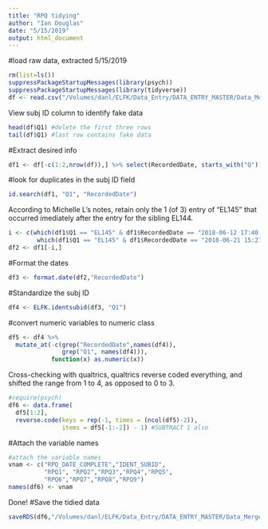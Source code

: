 ```yaml
---
title: "RPQ tidying"
author: "Ian Douglas"
date: "5/15/2019"
output: html_document
---
```

#load raw data, extracted 5/15/2019
```r
rm(list=ls())
suppressPackageStartupMessages(library(psych))
suppressPackageStartupMessages(library(tidyverse))
df <- read.csv("/Volumes/danl/ELFK/Data_Entry/DATA_ENTRY_MASTER/Data_Merge/01 Raw/QUALTRICS/PI/RPQ raw.csv", stringsAsFactors = FALSE)
```

View subj ID column to identify fake data
```r
head(df$Q1) #delete the first three rows
tail(df$Q1) #last row contains fake data
```
#Extract desired info
```r
df1 <- df[-c(1:2,nrow(df)),] %>% select(RecordedDate, starts_with("Q"))
```
#look for duplicates in the subj ID field
```r
id.search(df1, "Q1", "RecordedDate")
```
According to Michelle L's notes, retain only the 1 (of 3) entry of "EL145" that occurred imediately after the entry for the sibling EL144. 
```r
i <- c(which(df1$Q1 == "EL145" & df1$RecordedDate == "2018-06-12 17:40:26"),
        which(df1$Q1 == "EL145" & df1$RecordedDate == "2018-06-21 15:27:13"))
df2 <- df1[-i,]
```
#Format the dates
```r
df3 <- format.date(df2,"RecordedDate")
```
#Standardize the subj ID
```r
df4 <- ELFK.identsubid(df3, "Q1")
```
#convert numeric variables to numeric class
```r
df5 <- df4 %>% 
  mutate_at(-c(grep("RecordedDate",names(df4)),
               grep("Q1", names(df4))),
            function(x) as.numeric(x))
```
Cross-checking with qualtrics, qualtrics reverse coded everything, and shifted the range from 1 to 4, as opposed to 0 to 3.
```r
#require(psych)
df6 <- data.frame(
  df5[1:2],
  reverse.code(keys = rep(-1, times = (ncol(df5)-2)),
               items = df5[-1:-2]) - 1) #SUBTRACT 1 also
```

#Attach the variable names
```r
#attach the variable names
vnam <- c("RPQ_DATE_COMPLETE","IDENT_SUBID", 
          "RPQ1", "RPQ2","RPQ3","RPQ4","RPQ5",
          "RPQ6","RPQ7","RPQ8","RPQ9")
names(df6) <- vnam
```
Done!
#Save the tidied data
```r
saveRDS(df6,"/Volumes/danl/ELFK/Data_Entry/DATA_ENTRY_MASTER/Data_Merge/02 Tidied/QUALTRICS/PI/R/RPQ_tidy.rds")
```
